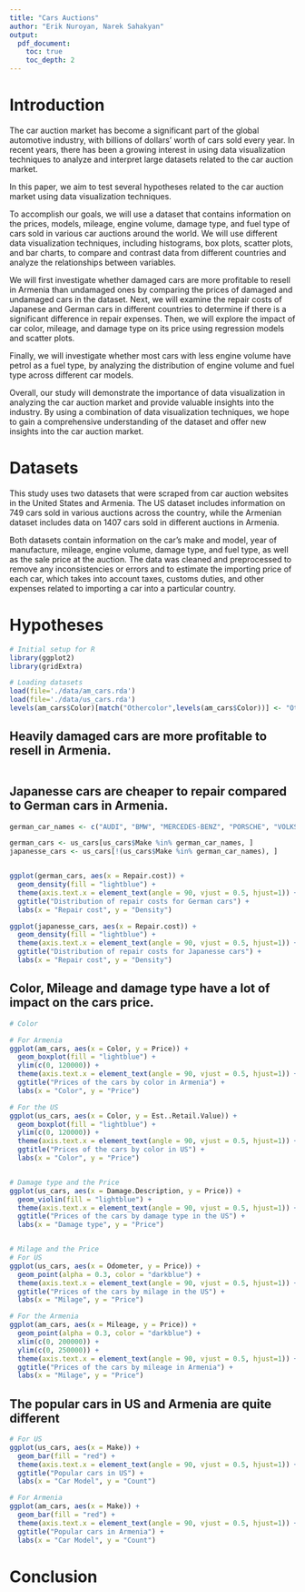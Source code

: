 ```yaml
---
title: "Cars Auctions"
author: "Erik Nuroyan, Narek Sahakyan"
output:
  pdf_document:
    toc: true
    toc_depth: 2
---
```


\newpage

# Introduction

The car auction market has become a significant part of the global automotive industry, with billions of dollars' worth of cars sold every year. In recent years, there has been a growing interest in using data visualization techniques to analyze and interpret large datasets related to the car auction market.

In this paper, we aim to test several hypotheses related to the car auction market using data visualization techniques.

To accomplish our goals, we will use a dataset that contains information on the prices, models, mileage, engine volume, damage type, and fuel type of cars sold in various car auctions around the world. We will use different data visualization techniques, including histograms, box plots, scatter plots, and bar charts, to compare and contrast data from different countries and analyze the relationships between variables.

We will first investigate whether damaged cars are more profitable to resell in Armenia than undamaged ones by comparing the prices of damaged and undamaged cars in the dataset. Next, we will examine the repair costs of Japanese and German cars in different countries to determine if there is a significant difference in repair expenses. Then, we will explore the impact of car color, mileage, and damage type on its price using regression models and scatter plots.

Finally, we will investigate whether most cars with less engine volume have petrol as a fuel type, by analyzing the distribution of engine volume and fuel type across different car models.

Overall, our study will demonstrate the importance of data visualization in analyzing the car auction market and provide valuable insights into the industry. By using a combination of data visualization techniques, we hope to gain a comprehensive understanding of the dataset and offer new insights into the car auction market.


# Datasets

This study uses two datasets that were scraped from car auction websites in the United States and Armenia. The US dataset includes information on 749 cars sold in various auctions across the country, while the Armenian dataset includes data on 1407 cars sold in different auctions in Armenia.

Both datasets contain information on the car's make and model, year of manufacture, mileage, engine volume, damage type, and fuel type, as well as the sale price at the auction. The data was cleaned and preprocessed to remove any inconsistencies or errors and to estimate the importing price of each car, which takes into account taxes, customs duties, and other expenses related to importing a car into a particular country.


# Hypotheses 

```r
# Initial setup for R
library(ggplot2)
library(gridExtra)

# Loading datasets
load(file='./data/am_cars.rda')
load(file='./data/us_cars.rda')
levels(am_cars$Color)[match("Օthercolor",levels(am_cars$Color))] <- "Other Color"
```

## Heavily damaged cars are more profitable to resell in Armenia.
```r


```

## Japanesse cars are cheaper to repair compared to German cars in Armenia.
```r

german_car_names <- c("AUDI", "BMW", "MERCEDES-BENZ", "PORSCHE", "VOLKSWAGEN")

german_cars <- us_cars[us_cars$Make %in% german_car_names, ]
japanesse_cars <- us_cars[!(us_cars$Make %in% german_car_names), ]


ggplot(german_cars, aes(x = Repair.cost)) + 
  geom_density(fill = "lightblue") + 
  theme(axis.text.x = element_text(angle = 90, vjust = 0.5, hjust=1)) +
  ggtitle("Distribution of repair costs for German cars") +
  labs(x = "Repair cost", y = "Density")

ggplot(japanesse_cars, aes(x = Repair.cost)) + 
  geom_density(fill = "lightblue") + 
  theme(axis.text.x = element_text(angle = 90, vjust = 0.5, hjust=1)) +
  ggtitle("Distribution of repair costs for Japanesse cars") +
  labs(x = "Repair cost", y = "Density")

```

## Color, Mileage and damage type have a lot of impact on the cars price.

```r

# Color

# For Armenia
ggplot(am_cars, aes(x = Color, y = Price)) + 
  geom_boxplot(fill = "lightblue") + 
  ylim(c(0, 120000)) +
  theme(axis.text.x = element_text(angle = 90, vjust = 0.5, hjust=1)) +
  ggtitle("Prices of the cars by color in Armenia") +
  labs(x = "Color", y = "Price")

# For the US
ggplot(us_cars, aes(x = Color, y = Est..Retail.Value)) + 
  geom_boxplot(fill = "lightblue") + 
  ylim(c(0, 120000)) +
  theme(axis.text.x = element_text(angle = 90, vjust = 0.5, hjust=1)) +
  ggtitle("Prices of the cars by color in US") +
  labs(x = "Color", y = "Price")


# Damage type and the Price
ggplot(us_cars, aes(x = Damage.Description, y = Price)) + 
  geom_violin(fill = "lightblue") + 
  theme(axis.text.x = element_text(angle = 90, vjust = 0.5, hjust=1)) +
  ggtitle("Prices of the cars by damage type in the US") +
  labs(x = "Damage type", y = "Price")


# Milage and the Price
# For US
ggplot(us_cars, aes(x = Odometer, y = Price)) + 
  geom_point(alpha = 0.3, color = "darkblue") + 
  theme(axis.text.x = element_text(angle = 90, vjust = 0.5, hjust=1)) +
  ggtitle("Prices of the cars by milage in the US") +
  labs(x = "Milage", y = "Price")

# For the Armenia
ggplot(am_cars, aes(x = Mileage, y = Price)) + 
  geom_point(alpha = 0.3, color = "darkblue") + 
  xlim(c(0, 200000)) + 
  ylim(c(0, 250000)) +
  theme(axis.text.x = element_text(angle = 90, vjust = 0.5, hjust=1)) +
  ggtitle("Prices of the cars by mileage in Armenia") +
  labs(x = "Milage", y = "Price")

```

## The popular cars in US and Armenia are quite different
```r

# For US
ggplot(us_cars, aes(x = Make)) + 
  geom_bar(fill = "red") + 
  theme(axis.text.x = element_text(angle = 90, vjust = 0.5, hjust=1)) +
  ggtitle("Popular cars in US") +
  labs(x = "Car Model", y = "Count")

# For Armenia
ggplot(am_cars, aes(x = Make)) + 
  geom_bar(fill = "red") + 
  theme(axis.text.x = element_text(angle = 90, vjust = 0.5, hjust=1)) +
  ggtitle("Popular cars in Armenia") +
  labs(x = "Car Model", y = "Count")

```

# Conclusion


